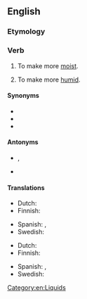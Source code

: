 ==English==

===Etymology===
{{suffix|en|moisture|ize}}

===Verb===
{{en-verb|moisturiz}}

# {{lb|en|transitive}} To make more [[moist]].
# {{lb|en|transitive}} To make more [[humid]].

====Synonyms====
* {{l|en|moisten}}
* {{l|en|moisturise}}
* {{l|en|humidify}}

====Antonyms====
* {{l|en|dry}}, {{l|en|desiccate}}
* {{l|en|dehumidify}}

====Translations====
{{trans-top|to make more moist}}
* Dutch: {{t+|nl|bevochtigen}}
* Finnish: {{t+|fi|kosteuttaa}}
{{trans-mid}}
* Spanish: {{t+|es|humidificar}}, {{t+|es|humedecer}}
* Swedish: {{t+|sv|fukta}}
{{trans-bottom}}

{{trans-top|to make more humid}}
* Dutch: {{t+|nl|natmaken}}
* Finnish: {{t+|fi|kosteuttaa}}
{{trans-mid}}
* Spanish: {{t+|es|humidificar}}, {{t+|es|humedecer}}
* Swedish: {{t+|sv|fukta}}
{{trans-bottom}}

[[Category:en:Liquids]]